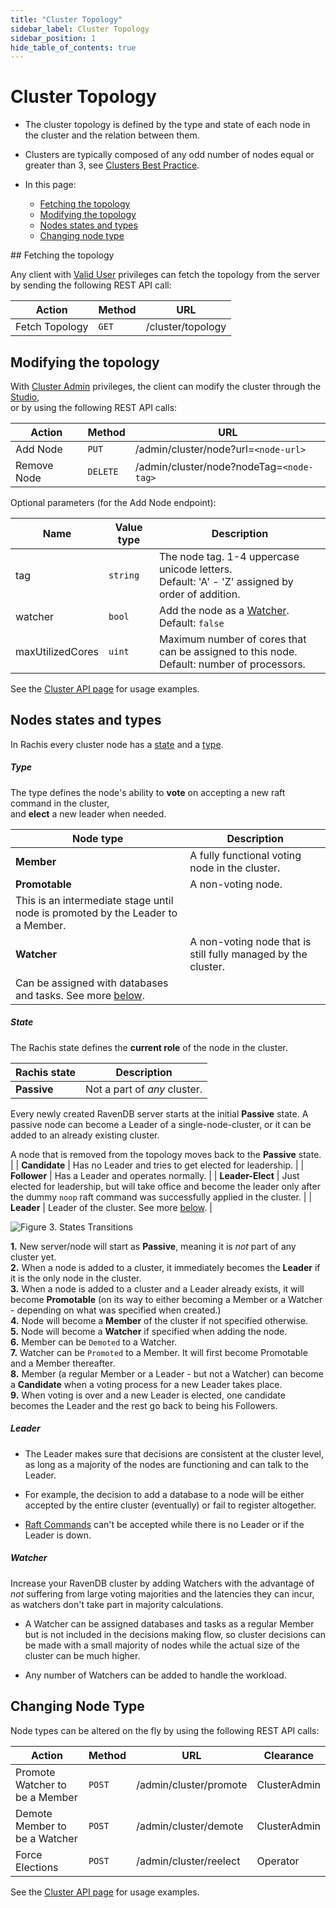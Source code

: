 ```yaml
---
title: "Cluster Topology"
sidebar_label: Cluster Topology
sidebar_position: 1
hide_table_of_contents: true
---
```



# Cluster Topology
<Admonition type="note" title="Note">

* The cluster topology is defined by the type and state of each node in the cluster and the relation between them.  

* Clusters are typically composed of any odd number of nodes equal or greater than 3, see [Clusters Best Practice](../../../server/clustering/cluster-best-practice-and-configuration.mdx).  

* In this page:
    * [Fetching the topology](../../../server/clustering/rachis/cluster-topology.mdx#fetching-the-topology)
    * [Modifying the topology](../../../server/clustering/rachis/cluster-topology.mdx#modifying-the-topology)
    * [Nodes states and types](../../../server/clustering/rachis/cluster-topology.mdx#nodes-states-and-types)
    * [Changing node type](../../../server/clustering/rachis/cluster-topology.mdx#changing-node-type)  

</Admonition>
## Fetching the topology

Any client with [Valid User](../../security/authorization/security-clearance-and-permissions.mdx#user) privileges can fetch the topology from the server
by sending the following REST API call:

| Action         | Method   | URL               |
|----------------|----------|-------------------|
| Fetch Topology | `GET`    | /cluster/topology |



## Modifying the topology

With [Cluster Admin](../../../server/security/authorization/security-clearance-and-permissions.mdx#cluster-admin) privileges, 
the client can modify the cluster through the [Studio](../../../studio/cluster/cluster-view.mdx#cluster-view-operations),  
or by using the following REST API calls:  

| Action      | Method   | URL                                      |
|-------------|----------|------------------------------------------|
| Add Node    | `PUT`    | /admin/cluster/node?url=`<node-url>`     |
| Remove Node | `DELETE` | /admin/cluster/node?nodeTag=`<node-tag>` |

Optional parameters (for the Add Node endpoint):

| Name             | Value type   | Description                                                                                                  |
|------------------|--------------|--------------------------------------------------------------------------------------------------------------|
| tag              | `string`     | The node tag. 1-4 uppercase unicode letters.<br/>Default: 'A' - 'Z' assigned by order of addition.            |
| watcher          | `bool`       | Add the node as a [Watcher](../../../server/clustering/rachis/cluster-topology.mdx#watcher).<br/>Default: `false` |
| maxUtilizedCores | `uint`       | Maximum number of cores that can be assigned to this node.<br/>Default: number of processors.                 |

See the [Cluster API page](../../../server/clustering/cluster-api.mdx) for usage examples.



## Nodes states and types

In Rachis every cluster node has a [state](../../../server/clustering/rachis/cluster-topology.mdx#state) and a [type](../../../server/clustering/rachis/cluster-topology.mdx#type).  

<Admonition type="note" title="Note">

##### Type
The type defines the node's ability to **vote** on accepting a new raft command in the cluster,  
and **elect** a new leader when needed.  

| Node type      | Description                                                                                                                                                                                |
|----------------|--------------------------------------------------------------------------------------------------------------------------------------------------------------------------------------------|
| **Member**     | A fully functional voting node in the cluster.                                                                                                                                             |
| **Promotable** | A non-voting node. 
This is an intermediate stage until node is promoted by the Leader to a Member.                                                                                    |
| **Watcher**    | A non-voting node that is still fully managed by the cluster. 
Can be assigned with databases and tasks. See more [below](../../../server/clustering/rachis/cluster-topology.mdx#watcher). |

</Admonition>

<Admonition type="note" title="Note">

##### State
The Rachis state defines the **current role** of the node in the cluster.

| Rachis state     | Description                                                                                                                                                                                                                                                                                                                      |
|------------------|----------------------------------------------------------------------------------------------------------------------------------------------------------------------------------------------------------------------------------------------------------------------------------------------------------------------------------|
| **Passive**      | Not a part of _any_ cluster.

Every newly created RavenDB server starts at the initial **Passive** state.
A passive node can become a Leader of a single-node-cluster,
or it can be added to an already existing cluster.

A node that is removed from the topology moves back to the **Passive** state. |
| **Candidate**    | Has no Leader and tries to get elected for leadership.                                                                                                                                                                                                                                                                           |
| **Follower**     | Has a Leader and operates normally.                                                                                                                                                                                                                                                                                              |
| **Leader-Elect** | Just elected for leadership, but will take office and become the leader only after the dummy `noop` raft command was successfully applied in the cluster.                                                                                                                                                                        |
| **Leader**       | Leader of the cluster. See more [below](../../../server/clustering/rachis/cluster-topology.mdx#leader).                                                                                                                                                                                                                              |

</Admonition>

<Admonition type="note" title="Note">

![Figure 3. States Transitions](./assets/cluster-states.png)

**1.** New server/node will start as **Passive**, meaning it is _not_ part of any cluster yet.  
**2.** When a node is added to a cluster, it immediately becomes the **Leader** if it is the only node in the cluster.  
**3.** When a node is added to a cluster and a Leader already exists, it will become **Promotable** (on its way to either becoming a Member or a Watcher - depending on what was specified when created.)  
**4.** Node will become a **Member** of the cluster if not specified otherwise.  
**5.** Node will become a **Watcher** if specified when adding the node.  
**6.** Member can be `Demoted` to a Watcher.  
**7.** Watcher can be `Promoted` to a Member. It will first become Promotable and a Member thereafter.  
**8.** Member (a regular Member or a Leader - but not a Watcher) can become a **Candidate** when a voting process for a new Leader takes place.  
**9.** When voting is over and a new Leader is elected, one candidate becomes the Leader and the rest go back to being his Followers.  

</Admonition>

<Admonition type="note" title="Note">

##### Leader
* The Leader makes sure that decisions are consistent at the cluster level, as long as a majority of the nodes are functioning and can talk to the Leader.  

* For example, the decision to add a database to a node will be either accepted by the entire cluster (eventually) or fail to register altogether.  

* [Raft Commands](../../../server/clustering/rachis/consensus-operations.mdx#raft-commands-implementation-details) can't be accepted while there is no Leader or if the Leader is down.  

</Admonition>

<Admonition type="note" title="Note">

##### Watcher
Increase your RavenDB cluster by adding Watchers with the advantage of _not_ suffering from large voting majorities and the latencies they can incur, 
as watchers don't take part in majority calculations.  

* A Watcher can be assigned databases and tasks as a regular Member but is not included in the decisions making flow,
  so cluster decisions can be made with a small majority of nodes while the actual size of the cluster can be much higher.  

* Any number of Watchers can be added to handle the workload.  

</Admonition>



## Changing Node Type

Node types can be altered on the fly by using the following REST API calls:

| Action                         | Method  | URL                    | Clearance    |
|--------------------------------|---------|------------------------|--------------|
| Promote Watcher to be a Member | `POST`  | /admin/cluster/promote | ClusterAdmin |
| Demote Member to be a Watcher  | `POST`  | /admin/cluster/demote  | ClusterAdmin |
| Force Elections                | `POST`  | /admin/cluster/reelect | Operator     |

See the [Cluster API page](../../../server/clustering/cluster-api.mdx) for usage examples.


